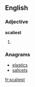 ==English==

===Adjective===
'''scaliest'''

# {{superlative of|[[scaly]]}}

===Anagrams===
* [[elastics#English|elastics]]
* [[salicets#English|salicets]]

[[fr:scaliest]]